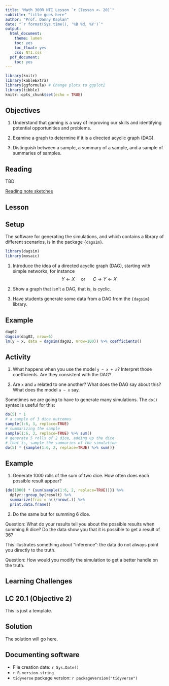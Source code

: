 ```yaml
---
title: "Math 300R NTI Lesson `r (lesson <- 20)`"
subtitle: "title goes here"
author: "Prof. Danny Kaplan"
date: "`r format(Sys.time(), '%B %d, %Y')`"
output:
  html_document:
    theme: lumen
    toc: yes
    toc_float: yes
    css: NTI.css
  pdf_document:
    toc: yes
---
```



```r
library(knitr)
library(kableExtra)
library(ggformula) # Change plots to ggplot2
library(tibble)
knitr::opts_chunk$set(echo = TRUE)
```

## Objectives

#. Understand that gaming is a way of improving our skills and identifying potential opportunities and problems. 

#. Examine a graph to determine if it is a directed acyclic graph (DAG).

#. Distinguish between a sample, a summary of a sample, and a sample of summaries of samples.

## Reading

TBD

[Reading note sketches](../Reading-notes/Reading-notes-lesson-20.qmd)




## Lesson

::: {.callout-note icon=false}
## Setup

The software for generating the simulations, and which contains a library of different scenarios, is in the package `{dagsim}`.

```r
library(dagsim)
library(mosaic)
```
:::


1. Introduce the idea of a directed acyclic graph (DAG), starting with simple networks, for instance 
$$ Y \longleftarrow X\ \ \ \ \ \text{or}\ \ \ \ \ \ C \longrightarrow Y \longleftarrow X$$

2. Show a graph that isn't a DAG, that is, is cyclic. 

3. Have students generate some data from a DAG from the `{dagsim}` library.

::: {.callout-note icon=false}
## Example
```r
dag02
dagsim(dag02, nrow=6)
lm(y ~ x, data = dagsim(dag02, nrow=100)) %>% coefficients()
```
:::

::: {.callout-tip icon=false}
## Activity

1. What happens when you use the model `y ~ x + a`? Interpret those coefficients. Are they consistent with the DAG?

2. Are `x` and `a` related to one another? What does the DAG say about this? What does the model `a ~ x` say.
:::



Sometimes we are going to have to generate many simulations. The `do()` syntax is useful for this:

```r
do(5) * 1
# a sample of 3 dice outcomes
sample(1:6, 3, replace=TRUE)
# summarizing the sample
sample(1:6, 3, replace=TRUE) %>% sum()
# generate 5 rolls of 2 dice, adding up the dice
# that is, sample the summaries of the simulation
do(5) * {sample(1:6, 2, replace=TRUE) %>% sum()}
```

::: {.callout-tip icon=false}
## Example
1. Generate 1000 rolls of the sum of two dice. How often does each possible result appear?

```r
{do(1000) * {sum(sample(1:6, 2, replace=TRUE))}} %>% 
  dplyr::group_by(result) %>%
  summarize(frac = n()/nrow(.)) %>% 
  print.data.frame()
```

2. Do the same but for summing 6 dice. 

Question: What do your results tell you about the possible results when summing 6 dice? Do the data show you that it is possible to get a result of 36?  

This illustrates something about "inference": the data do not always point you directly to the truth.

Question: How would you modify the simulation to get a better handle on the truth. 
:::



## Learning Challenges

:::: {.callout-note icon=false}
## LC 20.1 (Objective 2)

This is just a template.

::: {.callout-tip}
## Solution


The solution will go here.
:::
::::

## Documenting software

  * File creation date: `r Sys.Date()`
  * `r R.version.string`
  * `tidyverse` package version: `r packageVersion("tidyverse")`

